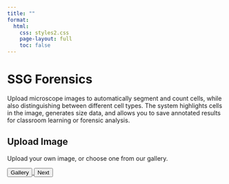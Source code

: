 ```yaml
---
title: ""
format:
  html:
    css: styles2.css
    page-layout: full
    toc: false
---
```


<div class="shell">
<main class="card">
<h1 class="title">SSG Forensics</h1>
<p class="subtitle">
Upload microscope images to automatically segment and count cells,
while also distinguishing between different cell types. The system
highlights cells in the image, generates size data, and allows you to save
annotated results for classroom learning or forensic analysis.
</p>
<section class="upload-zone">
<h2 class="upload-title">Upload Image</h2>
<p class="upload-hint">
Upload your own image, or choose one from our gallery.
</p>
<div class="btn-row">
<a href="../gallery.html">
<button class="btn">Gallery</button>
</a>
<a href="../next-step.html">
<button class="btn">Next</button>
</a>
</div>
<input type="file" id="file-input" accept="image/*" hidden />
</section>
</main>
</div>

<script>
// Optional: trigger file picker
</script>
